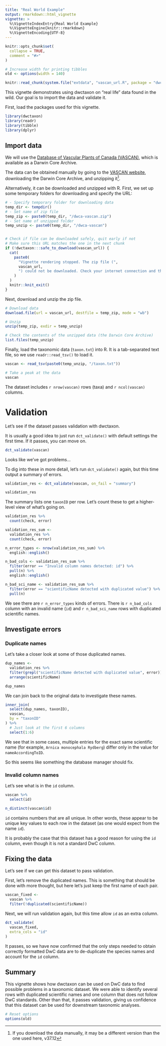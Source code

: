 ```yaml
---
title: "Real World Example"
output: rmarkdown::html_vignette
vignette: >
  %\VignetteIndexEntry{Real World Example}
  %\VignetteEngine{knitr::rmarkdown}
  %\VignetteEncoding{UTF-8}
---
```


```r
knitr::opts_chunk$set(
  collapse = TRUE,
  comment = "#>"
)

# Increase width for printing tibbles
old <- options(width = 140)

knitr::read_chunk(system.file("extdata", "vascan_url.R", package = "dwctaxon"))
```

This vignette demonstrates using dwctaxon on "real life" data found in the wild. Our goal is to import the data and validate it.

First, load the packages used for this vignette.

```r
library(dwctaxon)
library(readr)
library(tibble)
library(dplyr)
```

## Import data

We will use the [Database of Vascular Plants of Canada (VASCAN)](http://data.canadensys.net/ipt/resource.do?r=vascan), which is available as a Darwin Core Archive.

The data can be obtained manually by going to the [VASCAN website](http://data.canadensys.net/ipt/resource.do?r=vascan), downloading the Darwin Core Archive, and unzipping it^[If you download the data manually, it may be a different version than the one used here, v37.12].

Alternatively, it can be downloaded and unzipped with R. First, we set up some temporary folders for downloading and specify the URL:

```r
# - Specify temporary folder for downloading data
temp_dir <- tempdir()
# - Set name of zip file
temp_zip <- paste0(temp_dir, "/dwca-vascan.zip")
# - Set name of unzipped folder
temp_unzip <- paste0(temp_dir, "/dwca-vascan")
```

```r
```

```r
# Check if file can be downloaded safely, quit early if not
# Make sure this URL matches the one in the next chunk
if (!dwctaxon:::safe_to_download(vascan_url)) {
  cat(
    paste0(
      "Vignette rendering stopped. The zip file (",
      vascan_url,
      ") could not be downloaded. Check your internet connection and the URL."
    )
  )
  knitr::knit_exit()
}
```

Next, download and unzip the zip file.

```r
# Download data
download.file(url = vascan_url, destfile = temp_zip, mode = "wb")

# Unzip
unzip(temp_zip, exdir = temp_unzip)

# Check the contents of the unzipped data (the Darwin Core Archive)
list.files(temp_unzip)
```

Finally, load the taxonomic data (`taxon.txt`) into R. It is a tab-separated text file, so we use `readr::read_tsv()` to load it.

```r
vascan <- read_tsv(paste0(temp_unzip, "/taxon.txt"))

# Take a peak at the data
vascan
```

The dataset includes `r nrow(vascan)` rows (taxa) and `r ncol(vascan)` columns.

# Validation

Let's see if the dataset passes validation with dwctaxon.

It is usually a good idea to just run `dct_validate()` with default settings the first time.
If it passes, you can move on.

```r
dct_validate(vascan)
```

Looks like we've got problems...

To dig into these in more detail, let's run `dct_validate()` again, but this time output a summary of errors.

```r
validation_res <- dct_validate(vascan, on_fail = "summary")

validation_res
```

The summary lists one `taxonID` per row. Let's count these to get a higher-level view of what's going on.

```r
validation_res %>%
  count(check, error)
```

```r
validation_res_sum <-
  validation_res %>%
  count(check, error)

n_error_types <- nrow(validation_res_sum) %>%
  english::english()

n_bad_cols <- validation_res_sum %>%
  filter(error == "Invalid column names detected: id") %>%
  pull(n) %>%
  english::english()

n_bad_sci_name <- validation_res_sum %>%
  filter(error == "scientificName detected with duplicated value") %>%
  pull(n)
```

We see there are `r n_error_types` kinds of errors. 
There is `r n_bad_cols` column with an invalid name (`id`) and `r n_bad_sci_name` rows with duplicated scientific names.

## Investigate errors

### Duplicate names

Let's take a closer look at some of those duplicated names.

```r
dup_names <-
  validation_res %>%
  filter(grepl("scientificName detected with duplicated value", error)) %>%
  arrange(scientificName)

dup_names
```

We can join back to the original data to investigate these names.

```r
inner_join(
  select(dup_names, taxonID),
  vascan,
  by = "taxonID"
) %>%
  # Just look at the first 6 columns
  select(1:6)
```

We see that in some cases, multiple entries for the exact same scientific name (for example, `Arnica monocephala Rydberg`) differ only in the value for `nameAccordingToID`.

So this seems like something the database manager should fix.

### Invalid column names

Let's see what is in the `id` column.

```r
vascan %>%
  select(id)

n_distinct(vascan$id)
```

`id` contains numbers that are all unique.
In other words, these appear to be unique key values to each row in the dataset (as one would expect from the name `id`).

It is probably the case that this dataset has a good reason for using the `id` column, even though it is not a standard DwC column.

## Fixing the data

Let's see if we can get this dataset to pass validation.

First, let's remove the duplicated names.
This is something that should be done with more thought, but here let's just keep the first name of each pair.

```r
vascan_fixed <-
  vascan %>%
  filter(!duplicated(scientificName))
```

Next, we will run validation again, but this time allow `id` as an extra column.

```r
dct_validate(
  vascan_fixed,
  extra_cols = "id"
)
```

It passes, so we have now confirmed that the only steps needed to obtain correctly formatted DwC data are to de-duplicate the species names and account for the `id` column.

## Summary

This vignette shows how dwctaxon can be used on DwC data to find possible problems in a taxonomic dataset.
We were able to identify several rows with duplicated scientific names and one column that does not follow DwC standards.
Other than that, it passes validation, giving us confidence that this dataset can be used for downstream taxonomic analyses.

```r
# Reset options
options(old)
```
